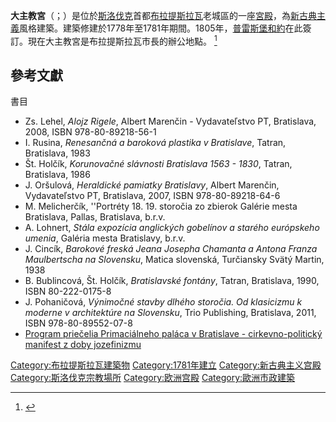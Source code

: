 {{Infobox building
| name       = 大主教宮
| native_name= Primaciálny palác
| former_names        = Prímási palota
| alternate_names     =
| image               = Bratislava,_Primaciálny_palác,_Slovensko.jpg
| caption             = Front facade of the Primate's Palace
| map_type            =
| altitude            =
| building_type       = [[宮殿|宮殿]]
| architectural_style = [[古典主義|古典主義]]
| structural_system   =
| cost                =
| ren_cost            =
| location            = {{SLO}}[[布拉提斯拉瓦|布拉提斯拉瓦]]
| address             = Primaciálne námestie 1, 814 99, Bratislava
| client              =
| owner               =
| current_tenants     = 布拉提斯拉瓦市長的辦公地點
| landlord            =
| coordinates         =
| start_date          = 1777年
| completion_date     = 1781年
| inauguration_date   =
| renovation_date     =
| demolition_date     =
| destruction_date    = 
| height              =
| diameter            =
| other_dimensions    =
| floor_count         =
| floor_area          =
| main_contractor     =
| architect           = Melchior Hefele
| architecture_firm   =
| structural_engineer =
| services_engineer   =
| civil_engineer      =
| other_designers     =
| quantity_surveyor   =
| awards              =
| ren_architect       =
| ren_firm            =
| ren_str_engineer    =
| ren_serv_engineer   =
| ren_civ_engineer    =
| ren_oth_designers   =
| ren_qty_surveyor    =
| ren_awards          =
| references          =
}}
'''大主教宮'''（{{lang-sk|Primaciálny palác}}；{{lang-hu|Prímási palota}}）是位於[[斯洛伐克|斯洛伐克]]首都[[布拉提斯拉瓦|布拉提斯拉瓦]]老城區的一座[[宮殿|宮殿]]，為[[新古典主義|新古典主義]]風格建築。建築修建於1778年至1781年期間。1805年，[[普雷斯堡和約|普雷斯堡和約]]在此簽訂。現在大主教宮是布拉提斯拉瓦市長的辦公地點。 <ref>{{cite web |title=Tapestries from England |work=Galéria mesta Bratislavy (City Gallery of Bratislava) |url=http://www.gmb.sk/en/exhibition/10 |accessdate=2009-05-20 |archive-date=2020-10-08 |archive-url=https://web.archive.org/web/20201008185345/http://www.gmb.sk/en/exhibition/10 }}</ref>

== 參考文獻 ==
{{Reflist}}
;書目
* Zs. Lehel, ''Alojz Rigele'', Albert Marenčin - Vydavateľstvo PT, Bratislava, 2008, ISBN 978-80-89218-56-1
* I. Rusina, ''Renesančná a baroková plastika v Bratislave'', Tatran, Bratislava, 1983
* Št. Holčík, ''Korunovačné slávnosti Bratislava 1563 - 1830'', Tatran, Bratislava, 1986
* J. Oršulová, ''Heraldické pamiatky Bratislavy'', Albert Marenčin, Vydavateľstvo PT, Bratislava, 2007, ISBN 978-80-89218-64-6
* M. Melicherčík, ''Portréty 18. 19. storočia zo zbierok Galérie mesta Bratislava, Pallas, Bratislava, b.r.v.
* A. Lohnert, ''Stála expozícia anglických gobelínov a starého európskeho umenia'', Galéria mesta Bratislavy, b.r.v.
* J. Cincík, ''Barokové freská Jeana Josepha Chamanta a Antona Franza Maulbertscha na Slovensku'', Matica slovenská, Turčiansky Svätý Martin, 1938
* B. Bublincová, Št. Holčík, ''Bratislavské fontány'', Tatran, Bratislava, 1990, ISBN 80-222-0175-8
* J. Pohaničová, ''Výnimočné stavby dlhého storočia. Od klasicizmu k moderne v architektúre na Slovensku'', Trio Publishing, Bratislava, 2011, ISBN 978-80-89552-07-8
* [http://digilib.phil.muni.cz/bitstream/handle/11222.digilib/123981/SpisyFF_382-2009-1_47.pdf Program priečelia Primaciálneho paláca v Bratislave - cirkevno-politický manifest z doby jozefinizmu] {{Wayback|url=http://digilib.phil.muni.cz/bitstream/handle/11222.digilib/123981/SpisyFF_382-2009-1_47.pdf |date=20200925113049 }}

{{commons category|Primate's Palace, Bratislava}}
{{coord|48|8|39|N|17|6|34|E|type:landmark_region:SK|display=title}}

{{European building-stub}}

[[Category:布拉提斯拉瓦建築物|Category:布拉提斯拉瓦建築物]]
[[Category:1781年建立|Category:1781年建立]]
[[Category:新古典主义宫殿|Category:新古典主义宫殿]]
[[Category:斯洛伐克宗教場所|Category:斯洛伐克宗教場所]]
[[Category:欧洲宫殿|Category:欧洲宫殿]]
[[Category:歐洲市政建築|Category:歐洲市政建築]]